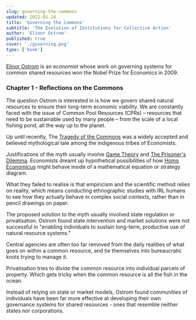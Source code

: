 ```yaml
---
slug: governing-the-commons
updated: 2021-01-24
title: 'Governing the Commons'
subtitle: 'The Evolution of Institutions for Collective Action'
author: 'Elinor Ostrom'
published: true
cover: './governing.png'
type: ['book']
---
```


[Elinor Ostrom](https://en.wikipedia.org/wiki/Elinor_Ostrom) is an economist whose work on governing systems for common shared resources won the Nobel Prize for Economics in 2009.

### Chapter 1 - Reflections on the Commons

The question Ostrom is interested in is how we govern shared natural resources to ensure their long-term economic viability. We are constantly faced with the issue of Common Pool Resources (CPRs) – resources that need to be sustainable used by many people – from the scale of a local fishing pond, all the way up to the planet.

Up until recently, The [Tragedy of the Commons](https://en.wikipedia.org/wiki/Tragedy_of_the_commons) was a widely accepted and believed mythological tale among the indigenous tribes of Economists. 

Justifications of the myth usually involve [Game Theory](https://en.wikipedia.org/wiki/Game_theory) and [The Prisoner's Dilemma](https://en.wikipedia.org/wiki/Prisoner%27s_dilemma). Economists dreamt up hypothetical possibilities of how [Homo Economicus](https://en.wikipedia.org/wiki/Homo_economicus) might behave inside of a mathematical equation or strategy diagram.

What they failed to realise is that empiricism and the scientific method relies on reality, which means conducting ethnographic studies with IRL humans to see how they actually behave in complex social contexts, rather than in pencil drawings on paper.

The proposed solution to the myth usually involved state regulation or privatisation. Ostrom found state intervention and market solutions were not successful in "enabling individuals to sustain long-term, productive use of natural resource systems."

Central agencies are often too far removed from the daily realities of what goes on within a common resource, and tie themselves into bureaucratic knots trying to manage it.

Privatisation tries to divide the common resource into individual parcels of property. Which gets tricky when the common resource is all the fish in the ocean.

Instead of relying on state or market models, Ostrom found communities of individuals have been far more effective at developing their own governance systems for shared resources - ones that resemble neither states nor corporations.

